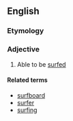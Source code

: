 ==English==

===Etymology===
{{suffix|en|surf|able}}

===Adjective===
{{en-adj}}

# Able to be [[surfed]]

====Related terms====
* [[surfboard]]
* [[surfer]]
* [[surfing]]